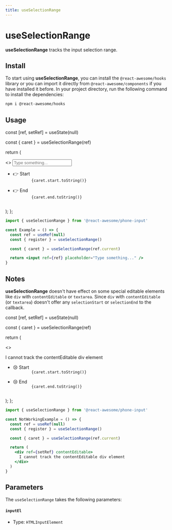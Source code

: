 ```yaml
---
title: useSelectionRange
---
```


# useSelectionRange

**useSelectionRange** tracks the input selection range.

## Install

To start using **useSelectionRange**, you can install the `@react-awesome/hooks` library or you can import it directly from `@react-awesome/components` if you have installed it before. In your project directory, run
the following command to install the dependencies:

```sh npm2yarn
npm i @react-awesome/hooks
```

## Usage


  const [ref, setRef] = useState(null)

const { caret } = useSelectionRange(ref)

return (

<>
  <input
    className="w-full border rounded-md px-3 py-2"
    ref={setRef}
    placeholder="Type something..."
  />
  <ul className="mt-2">
    <li>
      <span className="font-medium">👉 Start</span>
      <code className="ml-2 nx-border-black nx-border-opacity-[0.04] nx-bg-opacity-[0.03] nx-bg-black nx-break-words nx-rounded-md nx-border nx-py-0.5 nx-px-[.25em] nx-text-[.9em] dark:nx-border-white/10 dark:nx-bg-white/10">
        {caret.start.toString()}
      </code>
    </li>
    <li>
      <span className="font-medium">👉 End</span>
      <code className="ml-2 nx-border-black nx-border-opacity-[0.04] nx-bg-opacity-[0.03] nx-bg-black nx-break-words nx-rounded-md nx-border nx-py-0.5 nx-px-[.25em] nx-text-[.9em] dark:nx-border-white/10 dark:nx-bg-white/10">
        {caret.end.toString()}
      </code>
    </li>
  </ul>
</>
); };

<Container>
  <Example />
</Container>

```jsx
import { useSelectionRange } from '@react-awesome/phone-input'

const Example = () => {
  const ref = useRef(null)
  const { register } = useSelectionRange()

  const { caret } = useSelectionRange(ref.current)

  return <input ref={ref} placeholder="Type something..." />
}
```

## Notes

**useSelectionRange** doesn't have effect on some special editable elements like `div` with `contentEditable` or `textarea`.
Since `div` with `contentEditable` (or `textarea`) doesn't offer any `selectionStart` or `selectionEnd` to the callback.

  const [ref, setRef] = useState(null)

const { caret } = useSelectionRange(ref)

return (

<>
  <div
    className="w-full border rounded-md px-3 py-2 border-red-400"
    ref={setRef}
    contentEditable
    suppressContentEditableWarning
  >
    I cannot track the contentEditable div element
  </div>
  <ul className="mt-2">
    <li>
      <span className="font-medium">😢 Start</span>
      <code className="ml-2 nx-border-black nx-border-opacity-[0.04] nx-bg-opacity-[0.03] nx-bg-black nx-break-words nx-rounded-md nx-border nx-py-0.5 nx-px-[.25em] nx-text-[.9em] dark:nx-border-white/10 dark:nx-bg-white/10">
        {caret.start.toString()}
      </code>
    </li>
    <li>
      <span className="font-medium">😢 End</span>
      <code className="ml-2 nx-border-black nx-border-opacity-[0.04] nx-bg-opacity-[0.03] nx-bg-black nx-break-words nx-rounded-md nx-border nx-py-0.5 nx-px-[.25em] nx-text-[.9em] dark:nx-border-white/10 dark:nx-bg-white/10">
        {caret.end.toString()}
      </code>
    </li>
  </ul>
</>
); };

<Container>
  <BadExample />
</Container>

```jsx
import { useSelectionRange } from '@react-awesome/phone-input'

const NotWorkingExample = () => {
  const ref = useRef(null)
  const { register } = useSelectionRange()

  const { caret } = useSelectionRange(ref.current)

  return (
    <div ref={setRef} contentEditable>
      I cannot track the contentEditable div element
    </div>
  )
}
```

## Parameters

The `useSelectionRange` takes the following parameters:

#### `inputEl`

- Type: `HTMLInputElement`
